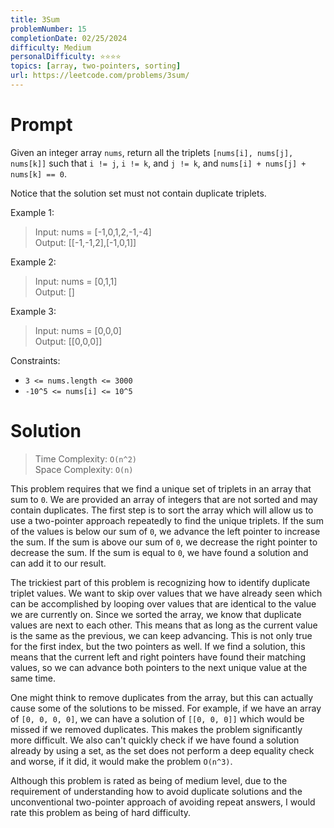 ```yaml
---
title: 3Sum
problemNumber: 15
completionDate: 02/25/2024
difficulty: Medium
personalDifficulty: ⭐️⭐️⭐️⭐️
topics: [array, two-pointers, sorting]
url: https://leetcode.com/problems/3sum/
---
```


# Prompt

Given an integer array `nums`, return all the triplets
`[nums[i], nums[j], nums[k]]` such that `i != j`, `i != k`, and `j != k`, and
`nums[i] + nums[j] + nums[k] == 0`.

Notice that the solution set must not contain duplicate triplets.

Example 1:

> Input: nums = [-1,0,1,2,-1,-4]\
> Output: [[-1,-1,2],[-1,0,1]]

Example 2:

> Input: nums = [0,1,1]\
> Output: []

Example 3:

> Input: nums = [0,0,0]\
> Output: [[0,0,0]]

Constraints:

- `3 <= nums.length <= 3000`
- `-10^5 <= nums[i] <= 10^5`

# Solution

> Time Complexity: `O(n^2)`\
> Space Complexity: `O(n)`

This problem requires that we find a unique set of triplets in an array that sum
to `0`. We are provided an array of integers that are not sorted and may contain
duplicates. The first step is to sort the array which will allow us to use a
two-pointer approach repeatedly to find the unique triplets. If the sum of the
values is below our sum of `0`, we advance the left pointer to increase the sum.
If the sum is above our sum of `0`, we decrease the right pointer to decrease
the sum. If the sum is equal to `0`, we have found a solution and can add it to
our result.

The trickiest part of this problem is recognizing how to identify duplicate
triplet values. We want to skip over values that we have already seen which can
be accomplished by looping over values that are identical to the value we are
currently on. Since we sorted the array, we know that duplicate values are next
to each other. This means that as long as the current value is the same as the
previous, we can keep advancing. This is not only true for the first index, but
the two pointers as well. If we find a solution, this means that the current
left and right pointers have found their matching values, so we can advance both
pointers to the next unique value at the same time.

One might think to remove duplicates from the array, but this can actually cause
some of the solutions to be missed. For example, if we have an array of
`[0, 0, 0, 0]`, we can have a solution of `[[0, 0, 0]]` which would be missed if
we removed duplicates. This makes the problem significantly more difficult. We
also can't quickly check if we have found a solution already by using a set, as
the set does not perform a deep equality check and worse, if it did, it would
make the problem `O(n^3)`.

Although this problem is rated as being of medium level, due to the requirement
of understanding how to avoid duplicate solutions and the unconventional
two-pointer approach of avoiding repeat answers, I would rate this problem as
being of hard difficulty.
